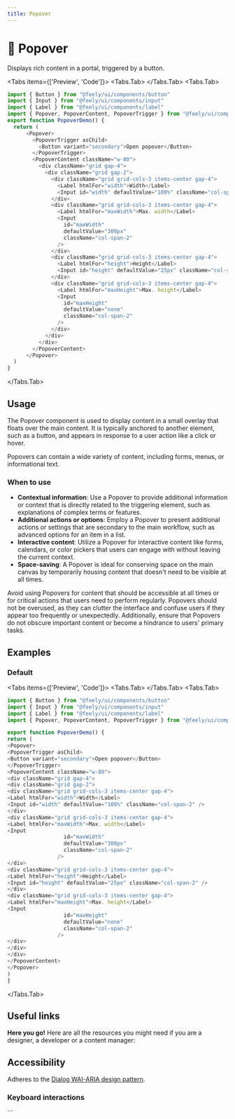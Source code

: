 ```yaml
---
title: Popover
---
```



# 💠 Popover

Displays rich content in a portal, triggered by a button.

<Tabs items={['Preview', 'Code']}>
  <Tabs.Tab>
    <PopoverPreview />
  </Tabs.Tab>
  <Tabs.Tab>
  ```js copy filename="popover.tsx"
  import { Button } from "@feely/ui/components/button"
  import { Input } from "@feely/ui/components/input"
  import { Label } from "@feely/ui/components/label"
  import { Popover, PopoverContent, PopoverTrigger } from "@feely/ui/components/popover"
  export function PopoverDemo() {
    return (
        <Popover>
          <PopoverTrigger asChild>
            <Button variant="secondary">Open popover</Button>
          </PopoverTrigger>
          <PopoverContent className="w-80">
            <div className="grid gap-4">
              <div className="grid gap-2">
                <div className="grid grid-cols-3 items-center gap-4">
                  <Label htmlFor="width">Width</Label>
                  <Input id="width" defaultValue="100%" className="col-span-2" />
                </div>
                <div className="grid grid-cols-3 items-center gap-4">
                  <Label htmlFor="maxWidth">Max. width</Label>
                  <Input
                    id="maxWidth"
                    defaultValue="300px"
                    className="col-span-2"
                  />
                </div>
                <div className="grid grid-cols-3 items-center gap-4">
                  <Label htmlFor="height">Height</Label>
                  <Input id="height" defaultValue="25px" className="col-span-2" />
                </div>
                <div className="grid grid-cols-3 items-center gap-4">
                  <Label htmlFor="maxHeight">Max. height</Label>
                  <Input
                    id="maxHeight"
                    defaultValue="none"
                    className="col-span-2"
                  />
                </div>
              </div>
            </div>
          </PopoverContent>
        </Popover>
    )
  }
  ```
  </Tabs.Tab>
</Tabs>

## Usage

The Popover component is used to display content in a small overlay that floats over the main content. It is typically anchored to another element, such as a button, and appears in response to a user action like a click or hover.

Popovers can contain a wide variety of content, including forms, menus, or informational text.

### When to use

- **Contextual information**: Use a Popover to provide additional information or context that is directly related to the triggering element, such as explanations of complex terms or features.
- **Additional actions or options**: Employ a Popover to present additional actions or settings that are secondary to the main workflow, such as advanced options for an item in a list.
- **Interactive content**: Utilize a Popover for interactive content like forms, calendars, or color pickers that users can engage with without leaving the current context.
- **Space-saving**: A Popover is ideal for conserving space on the main canvas by temporarily housing content that doesn't need to be visible at all times.

Avoid using Popovers for content that should be accessible at all times or for critical actions that users need to perform regularly. Popovers should not be overused, as they can clutter the interface and confuse users if they appear too frequently or unexpectedly. Additionally, ensure that Popovers do not obscure important content or become a hindrance to users' primary tasks.

## Examples

### Default

<Tabs items={['Preview', 'Code']}>
  <Tabs.Tab>
    <PopoverPreview />
  </Tabs.Tab>
  <Tabs.Tab>
  ```js copy filename="popover.tsx"
  import { Button } from "@feely/ui/components/button"
  import { Input } from "@feely/ui/components/input"
  import { Label } from "@feely/ui/components/label"
  import { Popover, PopoverContent, PopoverTrigger } from "@feely/ui/components/popover"

export function PopoverDemo() {
return (
<Popover>
<PopoverTrigger asChild>
<Button variant="secondary">Open popover</Button>
</PopoverTrigger>
<PopoverContent className="w-80">
<div className="grid gap-4">
<div className="grid gap-2">
<div className="grid grid-cols-3 items-center gap-4">
<Label htmlFor="width">Width</Label>
<Input id="width" defaultValue="100%" className="col-span-2" />
</div>
<div className="grid grid-cols-3 items-center gap-4">
<Label htmlFor="maxWidth">Max. width</Label>
<Input
                    id="maxWidth"
                    defaultValue="300px"
                    className="col-span-2"
                  />
</div>
<div className="grid grid-cols-3 items-center gap-4">
<Label htmlFor="height">Height</Label>
<Input id="height" defaultValue="25px" className="col-span-2" />
</div>
<div className="grid grid-cols-3 items-center gap-4">
<Label htmlFor="maxHeight">Max. height</Label>
<Input
                    id="maxHeight"
                    defaultValue="none"
                    className="col-span-2"
                  />
</div>
</div>
</div>
</PopoverContent>
</Popover>
)
}

```
</Tabs.Tab>
</Tabs>

## Useful links

**Here you go!** Here are all the resources you might need if you are a designer, a developer or a content manager:

<Cards className="mt-8">
<Card
  title="🤖 Storybook"
  href="https://www.stories.fusillo.design/?path=/docs/components-popover--documentation"
/>
<Card
  title="🪄 Figma"
  href="https://www.figma.com/file/acdO58jx9zgGfkKu6htrx2/%F0%9F%8D%9D-Fusillo-Design-System?type=design&node-id=540%3A8871&mode=design&t=h85Ey3chnxVlElkp-1"
/>
<Card
  title="🐝 API Reference"
  href="https://www.radix-ui.com/primitives/docs/components/popover#api-reference"
/>
</Cards>

## Accessibility

Adheres to the [Dialog WAI-ARIA design pattern](https://www.w3.org/WAI/ARIA/apg/patterns/dialog-modal/).

### Keyboard interactions

<AccessibilityTable rows={popoverAccessibilityData} />
```
